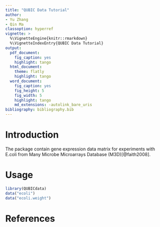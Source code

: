 ---
title: "QUBIC Data Tutorial"
author:
- Yu Zhang
- Qin Ma
classoption: hyperref
vignette: >
  %\VignetteEngine{knitr::rmarkdown}
  %\VignetteIndexEntry{QUBIC Data Tutorial}
output:
  pdf_document:
    fig_caption: yes
    highlight: tango
  html_document:
    theme: flatly
    highlight: tango
  word_document:
    fig_caption: yes
    fig_height: 5
    fig_width: 5
    highlight: tango
    md_extensions: -autolink_bare_uris
bibliography: bibliography.bib
---

# Introduction

The package contain gene expression data matrix for experiments with E.coli from Many Microbe Microarrays Database (M3D)[@faith2008]. 

# Usage

```{r}
library(QUBICdata)
data("ecoli")
data("ecoli.weight")
```

# References

